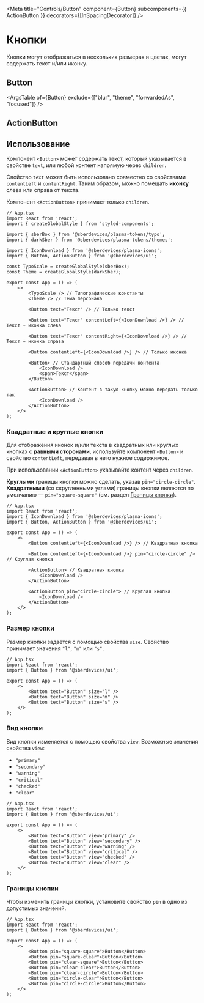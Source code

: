 



<Meta
    title="Controls/Button"
    component={Button}
    subcomponents={{ ActionButton }}
    decorators={[InSpacingDecorator]}
/>

# Кнопки
Кнопки могут отображаться в нескольких размерах и цветах, могут содержать текст и/или иконку.

## Button
<Description of={Button} />

<Canvas>
    <Story name="Default" story={stories.Default} />
</Canvas>

<!-- TODO: Убрать `blur` или сделать публичным -->
<ArgsTable of={Button} exclude={["blur", "theme", "forwardedAs", "focused"]} />

## ActionButton
<Description of={ActionButton} />

<Canvas>
    <Story name="ActionButton" story={stories.Action_Button} />
</Canvas>

<!-- <ArgsTable of={ActionButton} exclude={["blur", "view", "forwardedAs", "focused", "outlined", "disabled", "shiftLeft", "shiftRight", "as", "scaleOnInteraction", "scaleOnHover", "scaleOnPress"]} /> -->

## Использование
Компонент ``<Button>`` может содержать текст, который указывается в
свойстве ``text``, или любой контент напрямую через ``children``.

Свойство ``text`` может быть использовано совместно
со свойствами ``contentLeft`` и ``contentRight``.
Таким образом, можно помещать **иконку** слева или справа от текста.

Компонент ``<ActionButton>`` принимает только ``children``.

```tsx
// App.tsx
import React from 'react';
import { createGlobalStyle } from 'styled-components';

import { sberBox } from '@sberdevices/plasma-tokens/typo';
import { darkSber } from '@sberdevices/plasma-tokens/themes';

import { IconDownload } from '@sberdevices/plasma-icons';
import { Button, ActionButton } from '@sberdevices/ui';

const TypoScale = createGlobalStyle(sberBox);
const Theme = createGlobalStyle(darkSber);

export const App = () => (
    <>
        <TypoScale /> // Типографические константы
        <Theme /> // Тема персонажа

        <Button text="Текст" /> // Только текст

        <Button text="Текст" contentLeft={<IconDownload />} /> // Текст + иконка слева

        <Button text="Текст" contentRight={<IconDownload />} /> // Текст + иконка справа

        <Button contentLeft={<IconDownload />} /> // Только иконка

        <Button> // Стандартный способ передачи контента
            <IconDownload />
            <span>Текст</span>
        </Button>

        <ActionButton> // Контент в такую кнопку можно передать только так
            <IconDownload />
        </ActionButton>
    </>
);
```

### Квадратные и круглые кнопки
Для отображения иконок и/или текста в квадратных или круглых кнопках с **равными сторонами**,
используйте компонент ``<Button>`` и свойство ``contentLeft``, передавая в него нужное содержимое.

При использовании ``<ActionButton>`` указывайте контент через ``children``.

**Круглыми** границы кнопки можно сделать, указав ``pin="circle-circle"``.
**Квадратными** (со скругленными углами) границы кнопки являются по умолчанию — ``pin="square-square"``
(cм. раздел [Границы кнопки](#границы-кнопки)).

```tsx
// App.tsx
import React from 'react';
import { IconDownload } from '@sberdevices/plasma-icons';
import { Button, ActionButton } from '@sberdevices/ui';

export const App = () => (
    <>
        <Button contentLeft={<IconDownload />} /> // Квадратная кнопка

        <Button contentLeft={<IconDownload />} pin="circle-circle" /> // Круглая кнопка

        <ActionButton> // Квадратная кнопка
            <IconDownload />
        </ActionButton>

        <ActionButton pin="circle-circle"> // Круглая кнопка
            <IconDownload />
        </ActionButton>
    </>
);
```

### Размер кнопки
Размер кнопки задаётся с помощью свойства ``size``. Свойство принимает значения ``"l"``, ``"m"`` или ``"s"``.
```tsx
// App.tsx
import React from 'react';
import { Button } from '@sberdevices/ui';

export const App = () => (
    <>
        <Button text="Button" size="l" />
        <Button text="Button" size="m" />
        <Button text="Button" size="s" />
    </>
);
```

### Вид кнопки
Вид кнопки изменяется с помощью свойства ``view``. Возможные значения свойства ``view``:
* ``"primary"``
* ``"secondary"``
* ``"warning"``
* ``"critical"``
* ``"checked"``
* ``"clear"``
```tsx
// App.tsx
import React from 'react';
import { Button } from '@sberdevices/ui';

export const App = () => (
    <>
        <Button text="Button" view="primary" />
        <Button text="Button" view="secondary" />
        <Button text="Button" view="warning" />
        <Button text="Button" view="critical" />
        <Button text="Button" view="checked" />
        <Button text="Button" view="clear" />
    </>
);
```

### Границы кнопки
Чтобы изменить границы кнопки, установите свойство ``pin`` в одно из допустимых значений.
```tsx
// App.tsx
import React from 'react';
import { Button } from '@sberdevices/ui';

export const App = () => (
    <>
        <Button pin="square-square">Button</Button>
        <Button pin="square-clear">Button</Button>
        <Button pin="clear-square">Button</Button>
        <Button pin="clear-clear">Button</Button>
        <Button pin="clear-circle">Button</Button>
        <Button pin="circle-clear">Button</Button>
        <Button pin="circle-circle">Button</Button>
    </>
);
```
